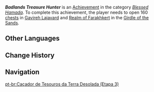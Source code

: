 {{Achievement Infobox
|title        = Badlands Treasure Hunter
|id           = 80245
|order id     = 226
|category     = Blessed Hamada
|description  = Open a total of 160 treasure [[chest]]s in [[Gavireh Lajavard]] and [[Realm of Farakhkert]].
|requirements = 
|primogems    = 20
|tracking     = Tracks the amount of chests opened.
|topic        = Chests
|hidden       = 
|set          = Badlands Treasure Hunter
|tier         = 3
|tiers_total  = 3
}}
'''''Badlands Treasure Hunter''''' is an [[Achievement]] in the category ''[[Blessed Hamada]]''. To complete this achievement, the player needs to open 160 [[chest]]s in [[Gavireh Lajavard]] and [[Realm of Farakhkert]] in the [[Girdle of the Sands]].
<!--
==Gameplay Notes==
* 

==Trivia==
* 

==Gallery==
{{Preview
|size=300px
|file=
|caption=
}}

==Video Guides==
{{EVT
|video1   = 
|caption1 = 
}}
-->
==Other Languages==
{{Other Languages|Transclude = Badlands Treasure Hunter}}

==Change History==
{{Change History|3.6}}
<!--
==References==
{{Reflist}}
-->
==Navigation==
{{Achievement Navbox}}

[[pt-br:Caçador de Tesouros da Terra Desolada (Etapa 3)]]